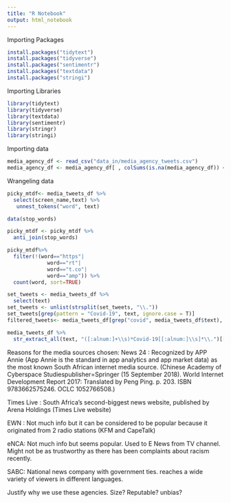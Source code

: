 ```yaml
---
title: "R Notebook"
output: html_notebook
---
```

Importing Packages
```r
install.packages("tidytext")
install.packages("tidyverse")
install.packages("sentimentr")
install.packages("textdata")
install.packages("stringi")
```

Importing Libraries
```r
library(tidytext)
library(tidyverse)
library(textdata)
library(sentimentr)
library(stringr)
library(stringi)
```
Importing data
```r
media_agency_df <- read_csv("data_in/media_agency_tweets.csv")
media_agency_df <- media_agency_df[ , colSums(is.na(media_agency_df)) < nrow(media_agency_df)]

```

Wrangeling data
```r
picky_mtdf<- media_tweets_df %>%
  select(screen_name,text) %>%
   unnest_tokens("word", text)

data(stop_words)

picky_mtdf <- picky_mtdf %>%
  anti_join(stop_words)

picky_mtdf%>%
  filter(!(word=="https"|
             word=="rt"|
             word=="t.co"|
             word=="amp")) %>%
  count(word, sort=TRUE)
```

```r
set_tweets <- media_tweets_df %>%
  select(text)
set_tweets <- unlist(strsplit(set_tweets, "\\."))
set_tweets[grep(pattern = "Covid-19", text, ignore.case = T)]
filtered_tweets<- media_tweets_df[grep("covid", media_tweets_df$text), ignore.case = TRUE]
```

```r
media_tweets_df %>%
  str_extract_all(text, "([:alnum:]+\\s)*Covid-19[[:alnum:]\\s]*\\.")[[1]]
```
Reasons for the media sources chosen:
News 24 : Recognized by APP Annie (App Annie is the standard in app analytics and app market data) as the most known South African internet media source. (Chinese Academy of Cyberspace Studiespublisher=Springer (15 September 2018). World Internet Development Report 2017: Translated by Peng Ping. p. 203. ISBN 9783662575246. OCLC 1052766508.)

Times Live : South Africa's second-biggest news website, published by Arena Holdings (Times Live website)

EWN : Not much info but it can be considered to be popular because it originated from 2 radio stations (KFM and CapeTalk)

eNCA: Not much info but seems popular. Used to E News from TV channel. Might not be as trustworthy as there has been complaints about racism recently.

SABC: National news company with government ties. reaches a wide variety of viewers in different languages.

Justify why we use these agencies. Size? Reputable? unbias?

